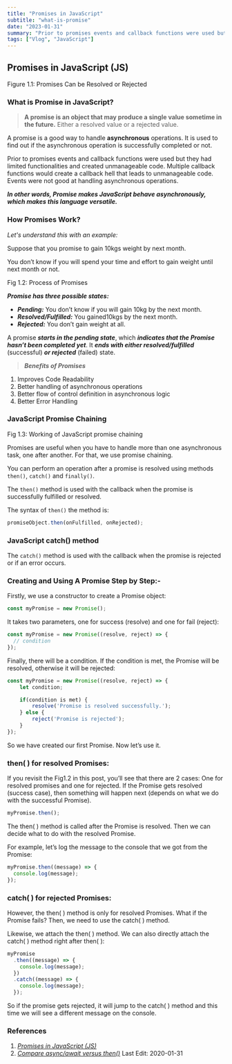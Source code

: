 ```yaml
---
title: "Promises in JavaScript"
subtitle: "what-is-promise"
date: "2023-01-31"
summary: "Prior to promises events and callback functions were used but they had limited functionalities and created unmanageable code. Multiple callback functions would create a callback hell that leads to unmanageable code. Events were not good at handling asynchronous operations."
tags: ["Vlog", "JavaScript"]
---
```


## Promises in JavaScript (JS)

Figure 1.1: Promises Can be Resolved or Rejected

### **What is Promise in JavaScript?**

> **A promise is an object that may produce a single value sometime in the future.** Either a resolved value or a rejected value.

A promise is a good way to handle **asynchronous** operations. It is used to find out if the asynchronous operation is successfully completed or not.

Prior to promises events and callback functions were used but they had limited functionalities and created unmanageable code. Multiple callback functions would create a callback hell that leads to unmanageable code. Events were not good at handling asynchronous operations.

**_In other words, Promise makes JavaScript behave asynchronously, which makes this language versatile._**

### How Promises Work?

_Let's understand this with an example:_

Suppose that you promise to gain 10kgs weight by next month.

You don’t know if you will spend your time and effort to gain weight until next month or not.

Fig 1.2: Process of Promises

**_Promise has three possible states:_**

- **_Pending:_** You don’t know if you will gain 10kg by the next month.
- **_Resolved/Fulfilled:_** You gained10kgs by the next month.
- **_Rejected:_** You don’t gain weight at all.

A promise **_starts in the pending state_**, which **_indicates that the Promise hasn’t been completed yet_**. It **_ends with either resolved/fulfilled_** (successful) **_or rejected_** (failed) state.

> **_Benefits of Promises_**

1.  Improves Code Readability
2.  Better handling of asynchronous operations
3.  Better flow of control definition in asynchronous logic
4.  Better Error Handling

### JavaScript Promise Chaining

Fig 1.3: Working of JavaScript promise chaining

Promises are useful when you have to handle more than one asynchronous task, one after another. For that, we use promise chaining.

You can perform an operation after a promise is resolved using methods `then()`, `catch()` and `finally()`.

The `then()` method is used with the callback when the promise is successfully fulfilled or resolved.

The syntax of `then()` the method is:

```js
promiseObject.then(onFulfilled, onRejected);
```

### JavaScript catch() method

The `catch()` method is used with the callback when the promise is rejected or if an error occurs.

### Creating and Using A Promise Step by Step:-

Firstly, we use a constructor to create a Promise object:

```js
const myPromise = new Promise();
```

It takes two parameters, one for success (resolve) and one for fail (reject):

```js
const myPromise = new Promise((resolve, reject) => {
  // condition
});
```

Finally, there will be a condition. If the condition is met, the Promise will be resolved, otherwise it will be rejected:

```js
const myPromise = new Promise((resolve, reject) => {
    let condition;

    if(condition is met) {
        resolve('Promise is resolved successfully.');
    } else {
        reject('Promise is rejected');
    }
});
```

So we have created our first Promise. Now let’s use it.

### then( ) for resolved Promises:

If you revisit the Fig1.2 in this post, you’ll see that there are 2 cases: One for resolved promises and one for rejected. If the Promise gets resolved (success case), then something will happen next (depends on what we do with the successful Promise).

```js
myPromise.then();
```

The then( ) method is called after the Promise is resolved. Then we can decide what to do with the resolved Promise.

For example, let’s log the message to the console that we got from the Promise:

```js
myPromise.then((message) => {
  console.log(message);
});
```

### catch( ) for rejected Promises:

However, the then( ) method is only for resolved Promises. What if the Promise fails? Then, we need to use the catch( ) method.

Likewise, we attach the then( ) method. We can also directly attach the
catch( ) method right after then( ):

```js
myPromise
  .then((message) => {
    console.log(message);
  })
  .catch((message) => {
    console.log(message);
  });
```

So if the promise gets rejected, it will jump to the catch( ) method and this time we will see a different message on the console.

### References

1.  [_Promises in JavaScript (JS)_](https://kkirtigoel01.medium.com/promises-in-javascript-js-27baf0e506b5#:~:text=Resolved%20or%20Rejected-,What%20is%20Promise%20in%20JavaScript%3F,is%20successfully%20completed%20or%20not.)
2.  [_Compare async/await versus then()_](https://www.smashingmagazine.com/2020/11/comparison-async-await-versus-then-catch/)
    Last Edit: 2020-01-31
